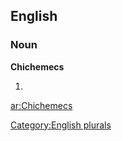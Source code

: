 ==English==

===Noun===
'''Chichemecs'''

# {{plural of|[[Chichemec]]}}

[[Category:English plurals]]

[[ar:Chichemecs]]